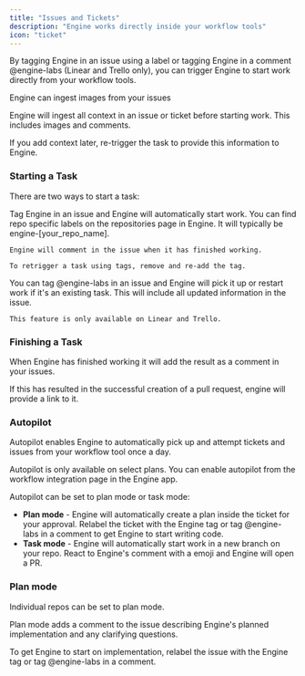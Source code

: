 ```yaml
---
title: "Issues and Tickets"
description: "Engine works directly inside your workflow tools"
icon: "ticket"
---
```


By tagging Engine in an issue using a label or tagging Engine in a comment @engine-labs (Linear and Trello only), you can trigger Engine to start work directly from your workflow tools.

<Check>
  Engine can ingest images from your issues
</Check>

Engine will ingest all context in an issue or ticket before starting work. This includes images and comments.

If you add context later, re-trigger the task to provide this information to Engine.

### **Starting a Task**

There are two ways to start a task:

<AccordionGroup>
  <Accordion title="Tag Engine" icon="tag">
    Tag Engine in an issue and Engine will automatically start work. You can find repo specific labels on the repositories page in Engine. It will typically be engine-[your_repo_name].

    Engine will comment in the issue when it has finished working.

    To retrigger a task using tags, remove and re-add the tag.
  </Accordion>
  <Accordion title="@engine-labs" icon="at">
    You can tag @engine-labs in an issue and Engine will pick it up or restart work if it's an existing task. This will include all updated information in the issue.

    This feature is only available on Linear and Trello.
  </Accordion>
</AccordionGroup>

### **Finishing a Task**

When Engine has finished working it will add the result as a comment in your issues.

If this has resulted in the successful creation of a pull request, engine will provide a link to it.

### Autopilot

Autopilot enables Engine to automatically pick up and attempt tickets and issues from your workflow tool once a day.

Autopilot is only available on select plans. You can enable autopilot from the workflow integration page in the Engine app.

Autopilot can be set to plan mode or task mode:

- **Plan mode** - Engine will automatically create a plan inside the ticket for your approval. Relabel the ticket with the Engine tag or tag @engine-labs in a comment to get Engine to start writing code.
- **Task mode** - Engine will automatically start work in a new branch on your repo. React to Engine's comment with a <Icon icon="thumbs-up" /> emoji and Engine will open a PR.

### Plan mode

Individual repos can be set to plan mode.

Plan mode adds a comment to the issue describing Engine's planned implementation and any clarifying questions.

To get Engine to start on implementation, relabel the issue with the Engine tag or tag @engine-labs in a comment.